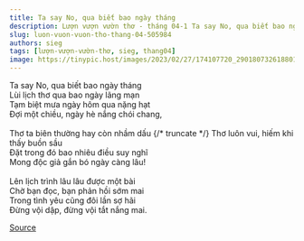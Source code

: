 ```yaml
---
title: Ta say No, qua biết bao ngày tháng
description: Lượn vượn vườn thơ - tháng 04-1 Ta say No, qua biết bao ngày tháng Lùi lịch thơ qua bao ngày lãng mạn
slug: luon-vuon-vuon-tho-thang-04-505984
authors: sieg
tags: [lượn-vượn-vườn-thơ, sieg, thang04]
image: https://tinypic.host/images/2023/02/27/174107720_290180732618801_7043376906717891517_n.th.jpg
---
```


Ta say No, qua biết bao ngày tháng\
Lùi lịch thơ qua bao ngày lãng mạn\
Tạm biệt mưa ngày hôm qua nặng hạt\
Đợi một chiều, ngày hè nắng chói chang,\
\
Thơ ta biên thường hay còn nhầm dấu
{/* truncate */}
Thơ luôn vui, hiếm khi thấy buồn sầu\
Đặt trong đó bao nhiêu điều suy nghĩ\
Mong độc giả gắn bó ngày càng lâu!\
\
Lên lịch trình lâu lâu được một bài\
Chờ bạn đọc, bạn phản hồi sớm mai\
Trong tình yêu cũng đôi lần sợ hãi\
Đừng vội dập, đừng vội tắt nắng mai.

[Source](https://www.facebook.com/ape.poem/posts/pfbid039iL4ac4Hs6cbwDxjuAcFhGyHn7PKm49kCH3BKW4dbxM5amk7Y2g7XDJNJASNT8Yl)
